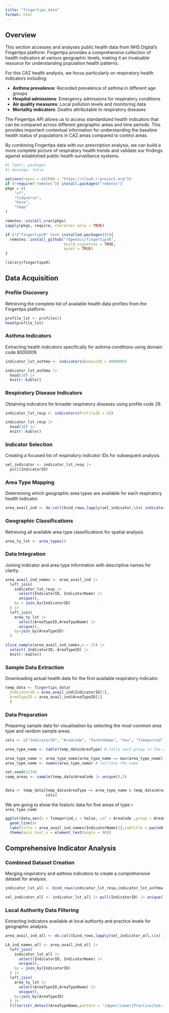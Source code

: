 ```yaml
---
title: "fingertips_data"
format: html
---
```


## Overview

This section accesses and analyses public health data from NHS Digital's Fingertips platform. Fingertips provides a comprehensive collection of health indicators at various geographic levels, making it an invaluable resource for understanding population health patterns.

For this CAZ health analysis, we focus particularly on respiratory health indicators including:

- **Asthma prevalence**: Recorded prevalence of asthma in different age groups
- **Hospital admissions**: Emergency admissions for respiratory conditions
- **Air quality measures**: Local pollution levels and monitoring data
- **Mortality indicators**: Deaths attributable to respiratory diseases

The Fingertips API allows us to access standardized health indicators that can be compared across different geographic areas and time periods. This provides important contextual information for understanding the baseline health status of populations in CAZ areas compared to control areas.

By combining Fingertips data with our prescription analysis, we can build a more complete picture of respiratory health trends and validate our findings against established public health surveillance systems.

```r
#| label: packages
#| message: false

options(repos = c(CRAN = "https://cloud.r-project.org"))
if (!require("remotes")) install.packages("remotes")
pkgs = c(
    "sf",
    "tidyverse",
    "here",
    "tmap"
)

remotes::install_cran(pkgs)
sapply(pkgs, require, character.only = TRUE)

if (!("fingertipsR" %in% installed.packages())){
  remotes::install_github("rOpenSci/fingertipsR",
                          build_vignettes = TRUE,
                          quiet = TRUE)
}

library(fingertipsR)
```

## Data Acquisition

### Profile Discovery

Retrieving the complete list of available health data profiles from the Fingertips platform.

```r
profile_lst <- profiles()
head(profile_lst)
```

### Asthma Indicators

Extracting health indicators specifically for asthma conditions using domain code 8000009.

```r
indicator_lst_asthma <- indicators(DomainID = 8000009)

indicator_lst_asthma |>
  head(10) |> 
  knitr::kable()
```

### Respiratory Disease Indicators

Obtaining indicators for broader respiratory diseases using profile code 29.

```r
indicator_lst_resp <- indicators(ProfileID = 29)

indicator_lst_resp |> 
  head(10) |> 
  knitr::kable()
```

### Indicator Selection

Creating a focused list of respiratory indicator IDs for subsequent analysis.

```r
sel_indicator <- indicator_lst_resp |>
  pull(IndicatorID) 
```

### Area Type Mapping

Determining which geographic area types are available for each respiratory health indicator.

```r
area_avail_ind <- do.call(bind_rows,lapply(sel_indicator,\(x) indicator_areatypes(IndicatorID = x)))
```

### Geographic Classifications

Retrieving all available area type classifications for spatial analysis.

```r
area_ty_lst <- area_types()
```

### Data Integration

Joining indicator and area type information with descriptive names for clarity.

```r
area_avail_ind_names <- area_avail_ind |>
  left_join(
    indicator_lst_resp |>
      select(IndicatorID, IndicatorName) |>
      unique(),
    by = join_by(IndicatorID)
  ) |> 
  left_join(
    area_ty_lst |> 
      select(AreaTypeID,AreaTypeName) |> 
      unique(),
    by=join_by(AreaTypeID)
  )

slice_sample(area_avail_ind_names,n = 15) |>
  select(-IndicatorID,-AreaTypeID) |>
  knitr::kable()
```

### Sample Data Extraction

Downloading actual health data for the first available respiratory indicator.

```r
temp_data <- fingertips_data(
  IndicatorID = area_avail_ind$IndicatorID[1],
  AreaTypeID = area_avail_ind$AreaTypeID[1]
  )

```

### Data Preparation

Preparing sample data for visualisation by selecting the most common area type and random sample areas.

```r
cols <- c("IndicatorID", "AreaCode", "ParentName", "Sex", "Timeperiod", "Value")

area_type_name <- table(temp_data$AreaType) # tally each group in the AreaType field

area_type_name <- area_type_name[area_type_name == max(area_type_name)] # pick the group with the highest frequency
area_type_name <- names(area_type_name) # retrieve the name

set.seed(1234)
samp_areas <- sample(temp_data$AreaCode |> unique(),5)


data <- temp_data[temp_data$AreaType == area_type_name & temp_data$AreaCode %in% samp_areas,
                  cols]
```


We are going to show the historic data for five areas of type `r area_type_name`

```r
ggplot(data,aes(x = Timeperiod,y = Value, col = AreaCode ,group = AreaCode))+
  geom_line()+
  labs(title = area_avail_ind_names$IndicatorName[1],subtitle = paste0("Showning a sample of ", area_type_name))+
  theme(axis.text.x = element_text(angle = 90))
```

## Comprehensive Indicator Analysis

### Combined Dataset Creation

Merging respiratory and asthma indicators to create a comprehensive dataset for analysis.

```r
indicator_lst_all <- bind_rows(indicator_lst_resp,indicator_lst_asthma)

sel_indicator_all <- indicator_lst_all |> pull(IndicatorID) |> unique()
```

### Local Authority Data Filtering

Extracting indicators available at local authority and practice levels for geographic analysis.

```r
area_avail_ind_all <- do.call(bind_rows,lapply(sel_indicator_all,\(x) indicator_areatypes(IndicatorID = x)))

LA_ind_names_all <- area_avail_ind_all |>
  left_join(
    indicator_lst_all |>
      select(IndicatorID, IndicatorName) |>
      unique(),
    by = join_by(IndicatorID)
  ) |> 
  left_join(
    area_ty_lst |> 
      select(AreaTypeID,AreaTypeName) |> 
      unique(),
    by=join_by(AreaTypeID)
  ) |> 
  filter(str_detect(AreaTypeName,pattern = "(Upper|Lower|Practice|Sub-ICB)"))
```

